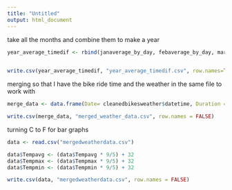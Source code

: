 ```yaml
---
title: "Untitled"
output: html_document
---
```



take all the months and combine them to make a year
```r
year_average_timedif <- rbind(janaverage_by_day, febaverage_by_day, maraverage_by_day, aprilaverage_by_day, mayaverage_by_day, juneaverage_by_day, julyaverage_by_day, augaverage_by_day, septaverage_by_day, octaverage_by_day, novaverage_by_day, decaverage_by_day)
          

write.csv(year_average_timedif, "year_average_timedif.csv", row.names=TRUE)
```


merging so that I have the bike ride time and the weather in the same file to work with


```r
merge_data <- data.frame(Date= cleanedbikesweather$datetime, Duration = year_average_timedif$avg_time_diff, Tempmax = cleanedbikesweather$tempmax, Tempmin= cleanedbikesweather$tempmin, Tempavg= cleanedbikesweather$temp, Humidity = cleanedbikesweather$humidity, Precip = cleanedbikesweather$precip, Preciptype = cleanedbikesweather$preciptype, Cloudcover= cleanedbikesweather$cloudcover, UV= cleanedbikesweather$uvindex, Moonphase= cleanedbikesweather$moonphase, Conditions= cleanedbikesweather$conditions, Conditionsdescription= cleanedbikesweather$description, Icon= cleanedbikesweather$icon)

write.csv(merge_data, "merged_weather_data.csv", row.names = FALSE)
```

turning C to F for bar graphs

```r
data <- read.csv("mergedweatherdata.csv")

data$Tempavg <- (data$Tempavg * 9/5) + 32
data$Tempmax <- (data$Tempmax * 9/5) + 32
data$Tempmin <- (data$Tempmin * 9/5) + 32

write.csv(data, "mergedweatherdata.csv", row.names = FALSE)

```


